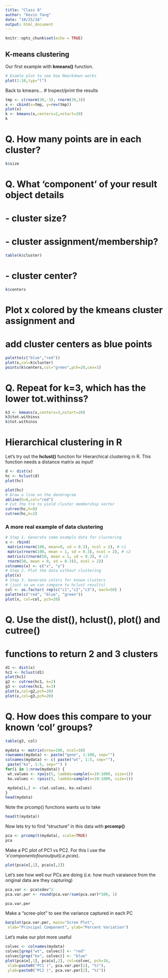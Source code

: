 ```yaml
---
title: "Class 8"
author: "Kevin Tang"
date: "10/25/18"
output: html_document
---
```


```r
knitr::opts_chunk$set(echo = TRUE)
```

## K-means clustering

Our first example with **kmeans()** function.

```r
# Examle plot to see how Rmarkdown works 
plot(1:10,typ="l")
```

Back to kmeans...
# Inspect/print the results
```r
tmp <- c(rnorm(30,-3), rnorm(30,3))
x <- cbind(x=tmp, y=rev(tmp))
plot(x)
k <- kmeans(x,centers=2,nstart=20)
k
```
# Q. How many points are in each cluster?
```r
k$size
```
# Q. What ‘component’ of your result object details
# - cluster size?
# - cluster assignment/membership?
```r
table(k$cluster)
```
# - cluster center?
```r
k$centers
```
# Plot x colored by the kmeans cluster assignment and
# add cluster centers as blue points
```r
palette(c("blue","red"))
plot(x,col=k$cluster)
points(k$centers,col="green",pch=20,cex=3)
```
# Q. Repeat for k=3, which has the lower tot.withinss? 
```r
k3 <- kmeans(x,centers=3,nstart=20)
k3$tot.withinss
k$tot.withinss
```

# Hierarchical clustering in R 

Let's try out the **hclust()** function for Hierarchical clustering in R. This function
needs a distance matrix as input! 

```r
d <- dist(x)
hc <- hclust(d)
plot(hc)
```
```r
plot(hc)
# Draw a line on the dendrogram
abline(h=8,col="red")
# Cut the tre to yield cluster membership vector
cutree(hc,h=8)
cutree(hc,k=2)
```

### A more real example of data clustering
```r
# Step 1. Generate some example data for clustering
x <- rbind(
 matrix(rnorm(100, mean=0, sd = 0.3), ncol = 2), # c1
 matrix(rnorm(100, mean = 1, sd = 0.3), ncol = 2), # c2
 matrix(c(rnorm(50, mean = 1, sd = 0.3), # c3
 rnorm(50, mean = 0, sd = 0.3)), ncol = 2))
colnames(x) <- c("x", "y")
# Step 2. Plot the data without clustering
plot(x)
# Step 3. Generate colors for known clusters
# (just so we can compare to hclust results)
col <- as.factor( rep(c("c1","c2","c3"), each=50) )
palette(c("red", "blue", "green"))
plot(x, col=col, pch=20)
```
# Q. Use the dist(), hclust(), plot() and cutree()
# functions to return 2 and 3 clusters
```r
d1 <- dist(x)
hc1 <- hclust(d1)
plot(hc1)
g2 <- cutree(hc1, k=2)
g3 <- cutree(hc1, k=3)
plot(x,col=g2,pch=20)
plot(x,col=g3,pch=20)
```
# Q. How does this compare to your known 'col' groups?
```r
table(g3, col)
```

```r
mydata <- matrix(nrow=100, ncol=10) 
rownames(mydata) <- paste("gene", 1:100, sep="") 
colnames(mydata) <- c( paste("wt", 1:5, sep=""),
 paste("ko", 1:5, sep="") ) 
for(i in 1:nrow(mydata)) {
 wt.values <- rpois(5, lambda=sample(x=10:1000, size=1))
 ko.values <- rpois(5, lambda=sample(x=10:1000, size=1))

 mydata[i,] <- c(wt.values, ko.values)
}
head(mydata)
```
Note the prcomp() functions wants us to take 
```r
head(t(mydata))
```
Now lets try to find "structure" in this data with **prcomp()**
```r
pca <- prcomp(t(mydata), scale=TRUE)
pca
```
Make a PC plot of PC1 vs PC2. For this I use the '$x' component of our output (i.e. pca$x).
```r
plot(pca$x[,1], pca$x[,2]) 
```
Let's see how well our PCs are doing (i.e. how much varaiance from the original data are they capturing)
```r
pca.var <- pca$sdev^2
pca.var.per <- round(pca.var/sum(pca.var)*100, 1)

pca.var.per
```
Make a "scree-plot" to see the variance captured in each PC
```r
barplot(pca.var.per, main="Scree Plot",
 xlab="Principal Component", ylab="Percent Variation")
```
Let's make our plot more useful
```r
colvec <- colnames(mydata)
colvec[grep("wt", colvec)] <- "red"
colvec[grep("ko", colvec)] <- "blue"
plot(pca$x[,1], pca$x[,2], col=colvec, pch=16,
 xlab=paste0("PC1 (", pca.var.per[1], "%)"),
 ylab=paste0("PC2 (", pca.var.per[2], "%)"))
```



